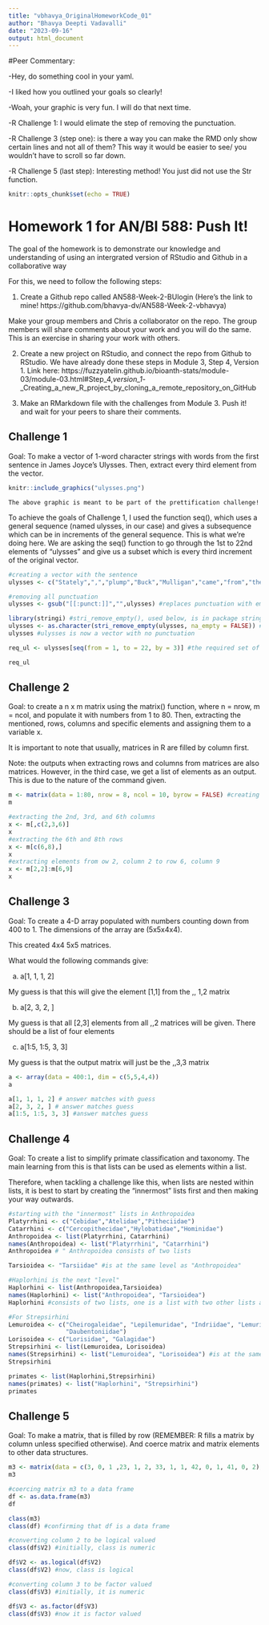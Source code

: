 ```yaml
---
title: "vbhavya_OriginalHomeworkCode_01"
author: "Bhavya Deepti Vadavalli"
date: "2023-09-16"
output: html_document
---
```

#Peer Commentary:

-Hey, do something cool in your yaml.

-I liked how you outlined your goals so clearly!

-Woah, your graphic is very fun. I will do that next time.

-R Challenge 1: I would elimate the step of removing the punctuation.

-R Challenge 3 (step one): is there a way you can make the RMD only show certain lines and not all of them? This way it would be easier to see/ you wouldn't have to scroll so far down.

-R Challenge 5 (last step): Interesting method! You just did not use the Str function.


```r
knitr::opts_chunk$set(echo = TRUE)
```

# Homework 1 for AN/BI 588: Push It! 

The goal of the homework is to demonstrate our knowledge and understanding of using an intergrated version of RStudio and Github in a collaborative way

For this, we need to follow the following steps: 

1. Create a Github repo called AN588-Week-2-BUlogin (Here's the link to mine! https://github.com/bhavya-dv/AN588-Week-2-vbhavya)
  
  Make your group members and Chris a collaborator on the repo. The group members will share comments about your work and you will do the same. This is an exercise in sharing your work with others. 
  
2. Create a new project on RStudio, and connect the repo from Github to RStudio. We have already done these steps in Module 3, Step 4, Version 1. Link here: https://fuzzyatelin.github.io/bioanth-stats/module-03/module-03.html#Step_4,_version_1_-_Creating_a_new_R_project_by_cloning_a_remote_repository_on_GitHub

3. Make an RMarkdown file with the challenges from Module 3. Push it! and wait for your peers to share their comments. 

## Challenge 1

Goal: To make a vector of 1-word character strings with words from the first sentence in James Joyce's Ulysses. Then, extract every third element from the vector. 

```r
knitr::include_graphics("ulysses.png")
```

    The above graphic is meant to be part of the prettification challenge!

To achieve the goals of Challenge 1, I used the function seq(), which uses a general sequence (named ulysses, in our case) and gives a subsequence which can be in increments of the general sequence. This is what we're doing here. We are asking the seq() function to go through the 1st to 22nd elements of "ulysses" and give us a subset which is every third increment of the original vector. 

``` r
#creating a vector with the sentence 
ulysses <- c("Stately",",","plump","Buck","Mulligan","came","from","the","stairhead",",","bearing","a","bowl","of","lather","on","which","a","mirror","and","a","razor","lay","crosed",".") 

#removing all punctuation
ulysses <- gsub("[[:punct:]]","",ulysses) #replaces punctuation with empty string?

library(stringi) #stri_remove_empty(), used below, is in package stringi
ulysses <- as.character(stri_remove_empty(ulysses, na_empty = FALSE)) #removes empty strings from a vector
ulysses #ulysses is now a vector with no punctuation

req_ul <- ulysses[seq(from = 1, to = 22, by = 3)] #the required set of every third string

req_ul
```
## Challenge 2

Goal: to create a n x m matrix using the matrix() function, where n = nrow, m = ncol, and populate it with numbers from 1 to 80. Then, extracting the mentioned, rows, columns and specific elements and assigning them to a variable x. 

It is important to note that usually, matrices in R are filled by column first. 

Note: the outputs when extracting rows and columns from matrices are also matrices. However, in the third case, we get a list of elements as an output. This is due to the nature of the command given. 

``` r
m <- matrix(data = 1:80, nrow = 8, ncol = 10, byrow = FALSE) #creating the matrix
m

#extracting the 2nd, 3rd, and 6th columns
x <- m[,c(2,3,6)] 
x
#extracting the 6th and 8th rows 
x <- m[c(6,8),]
x
#extracting elements from ow 2, column 2 to row 6, column 9
x <- m[2,2]:m[6,9]
x

```


## Challenge 3

Goal: To create a 4-D array populated with numbers counting down from 400 to 1. The dimensions of the array are (5x5x4x4). 

This created 4x4 5x5 matrices. 

What would the following commands give: 

  a. a[1, 1, 1, 2]
  
  My guess is that this will give the element [1,1] from the ,, 1,2 matrix
  
  b. a[2, 3, 2, ]
  
  My guess is that all [2,3] elements from all ,,2 matrices will be given. There should be a list of four elements
  
  c. a[1:5, 1:5, 3, 3]
  
  My guess is that the output matrix will just be the ,,3,3 matrix

``` r
a <- array(data = 400:1, dim = c(5,5,4,4))
a

a[1, 1, 1, 2] # answer matches with guess 
a[2, 3, 2, ] # answer matches guess
a[1:5, 1:5, 3, 3] #answer matches guess
```

## Challenge 4
Goal: To create a list to simplify primate classification and taxonomy. The main learning from this is that lists can be used as elements within a list. 

Therefore, when tackling a challenge like this, when lists are nested within lists, it is best to start by creating the "innermost" lists first and then making your way outwards. 

```r

#starting with the "innermost" lists in Anthropoidea 
Platyrrhini <- c("Cebidae","Atelidae","Pitheciidae")
Catarrhini <- c("Cercopithecidae","Hylobatidae","Hominidae")
Anthropoidea <- list(Platyrrhini, Catarrhini)
names(Anthropoidea) <- list("Platyrrhini", "Catarrhini")
Anthropoidea # " Anthropoidea consists of two lists

Tarsioidea <- "Tarsiidae" #is at the same level as "Anthropoidea"

#Haplorhini is the next "level"
Haplorhini <- list(Anthropoidea,Tarsioidea)
names(Haplorhini) <- list("Anthropoidea", "Tarsioidea")
Haplorhini #consists of two lists, one is a list with two other lists as elements

#For Strepsirhini
Lemuroidea <- c("Cheirogaleidae", "Lepilemuridae", "Indriidae", "Lemuridae",
                "Daubentoniidae")
Lorisoidea <- c("Lorisidae", "Galagidae")
Strepsirhini <- list(Lemuroidea, Lorisoidea)
names(Strepsirhini) <- list("Lemuroidea", "Lorisoidea") #is at the same level as "Haplorhini" 
Strepsirhini 

primates <- list(Haplorhini,Strepsirhini)
names(primates) <- list("Haplorhini", "Strepsirhini")
primates

```

## Challenge 5

Goal: To make a matrix, that is filled by row (REMEMBER: R fills a matrix by column unless specified otherwise). And coerce matrix and matrix elements to other data structures. 

``` r
m3 <- matrix(data = c(3, 0, 1 ,23, 1, 2, 33, 1, 1, 42, 0, 1, 41, 0, 2), 5, 3, byrow = TRUE)
m3

#coercing matrix m3 to a data frame
df <- as.data.frame(m3)
df

class(m3) 
class(df) #confirming that df is a data frame

#converting column 2 to be logical valued
class(df$V2) #initially, class is numeric

df$V2 <- as.logical(df$V2)
class(df$V2) #now, class is logical

#converting column 3 to be factor valued
class(df$V3) #initially, it is numeric

df$V3 <- as.factor(df$V3)
class(df$V3) #now it is factor valued
```
